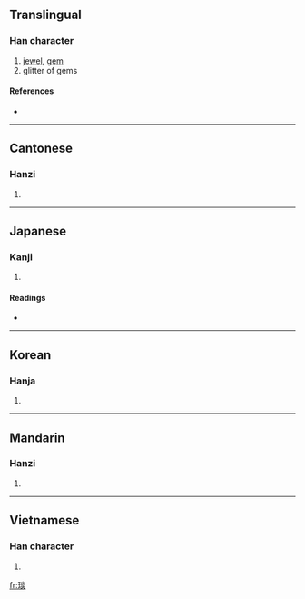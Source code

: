==Translingual==

===Han character===
{{Han char|rn=96|rad=玉|as=08|sn=12|four=1918<sub>9</sub>|canj=一土火火 (MGFF)}}

# [[jewel]], [[gem]]
# glitter of gems

====References====
* {{Han ref|kx=0735.060|dkj=21073|dj=1147.040|hdz=21123.080|uh=7430|ud=29744|bh=DA7C|bd=55932}}

----

==Cantonese==

===Hanzi===
{{yue-hanzi|jyut=|y=yim5}}

# {{defn|Cantonese|sort=玉08}}

----

==Japanese==

===Kanji===
{{ja-kanji|grade=|rs=玉08}}

# {{defn|Japanese|sort=玉08}}

====Readings====
* {{ja-readings|on=[[えん]] (en)|kun=|nanori=}}

----

==Korean==

===Hanja===
{{ko-hanja|hangeul=염|eumhun=|rv=yeom|mr=yŏm|y=yem}}

# {{defn|Korean|sort=玉08}}

----

==Mandarin==

===Hanzi===
{{cmn-hanzi|pin=[[yǎn]] ([[yan3]])|wg=yen<sup>3</sup>}}

# {{defn|Mandarin|sort=玉08}}

----

==Vietnamese==

===Han character===
{{vi-hantu|[[diễm]], [[dặm]]|rs=玉08}}

# {{defn|Vietnamese|sort=玉08}}

[[fr:琰]]